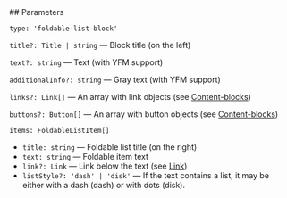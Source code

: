 

<Meta of={FoldableListStories} />
<StoryTemplate>
## Parameters

`type: 'foldable-list-block'`

`title?: Title | string` — Block title (on the left)

`text?: string` — Text (with YFM support)

`additionalInfo?: string` — Gray text (with YFM support)

`links?: Link[]` — An array with link objects (see [Content-blocks](?path=/docs/documentation-types--docs))

`buttons?: Button[]` — An array with button objects (see [Content-blocks](?path=/docs/documentation-types--docs))

`items: FoldableListItem[]`

- `title: string` — Foldable list title (on the right)
- `text: string` — Foldable item text
- `link?: Link` — Link below the text (see [Link](?id=components-links-and-buttons-link--default&viewMode=docs))
- `listStyle?: 'dash' | 'disk'` — If the text contains a list, it may be either with a dash (dash) or with dots (disk).
</StoryTemplate>

